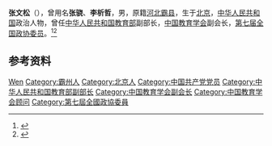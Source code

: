 '''张文松'''（{{bd|1919年|6月|2011年|12月12日}}），曾用名'''张骁'''、'''李析哲'''，男，原籍[[河北|河北]][[霸县|霸县]]，生于[[北京|北京]]，[[中华人民共和国|中华人民共和国]]政治人物，曾任[[中华人民共和国教育部|中华人民共和国教育部]]副部长，[[中国教育学会|中国教育学会]]副会长，[[第七届全国政协委员|第七届全国政协委员]]。<ref>{{Cite book|title=历届全国政协委员人名辞典|author=|publisher=中国国际广播出版社|year=1996|isbn=9787507813746|location=北京|pages=286}}</ref><ref>{{Cite book|title=中华人民共和国职官志|author=何虎生, 李耀东, 向常福|publisher=中国社会出版社|year=2003|isbn=9787800883934|location=北京|pages=}}</ref>

== 参考资料 ==
{{reflist}}

{{中国人物小作品}}
{{Navboxes
| title  = 张文松在[[中国教育学会|中国教育学会]]的职务
| list1  =
{{中国教育学会第二届理事会}}
{{中国教育学会第三届理事会}}
{{中国教育学会第四届理事会}}
{{中国教育学会第五届理事会}}
{{中国教育学会第六届理事会}}
}}

{{Authority control}}
{{DEFAULTSORT:Zhang张}}
[[Category:张姓|Wen]]
[[Category:霸州人|Category:霸州人]]
[[Category:北京人|Category:北京人]]
[[Category:中国共产党党员|Category:中国共产党党员]]
[[Category:中华人民共和国教育部副部长|Category:中华人民共和国教育部副部长]]
[[Category:中国教育学会副会长|Category:中国教育学会副会长]]
[[Category:中国教育学会顾问|Category:中国教育学会顾问]]
[[Category:第七屆全國政協委員|Category:第七屆全國政協委員]]